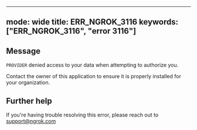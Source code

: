 
---
mode: wide
title: ERR_NGROK_3116
keywords: ["ERR_NGROK_3116", "error 3116"]
---

## Message
`PROVIDER` denied access to your data when attempting to authorize you.

Contact the owner of this application to ensure it is properly installed for your organization.




## Further help
If you're having trouble resolving this error, please reach out to [support@ngrok.com](mailto:support@ngrok.com?subject=Help%20with%20ERR_NGROK_3116)

